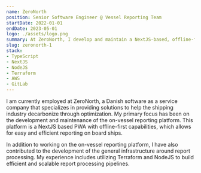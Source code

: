 ```yaml
---
name: ZeroNorth
position: Senior Software Engineer @ Vessel Reporting Team
startDate: 2022-01-01
endDate: 2023-05-01
logo: ./assets/logo.png
summary: At ZeroNorth, I develop and maintain a NextJS-based, offline-first PWA for on-vessel reporting, and enhance report processing infrastructure using Terraform and NodeJS.
slug: zeronorth-1
stack:
- TypeScript
- NextJS
- NodeJS
- Terraform
- AWS
- GitLab
---
```


I am currently employed at ZeroNorth, a Danish software as a service company that specializes in providing solutions to help the shipping industry decarbonize through optimization. My primary focus has been on the development and maintenance of the on-vessel reporting platform. This platform is a NextJS based PWA with offline-first capabilities, which allows for easy and efficient reporting on board ships.

In addition to working on the on-vessel reporting platform, I have also contributed to the development of the general infrastructure around report processing. My experience includes utilizing Terraform and NodeJS to build efficient and scalable report processing pipelines.
